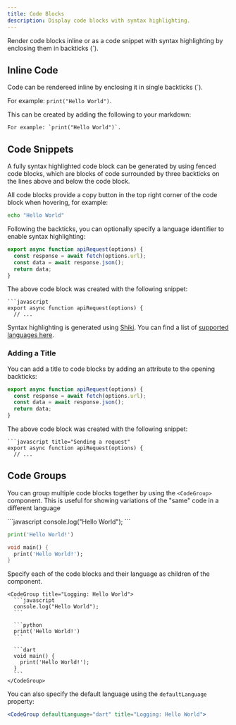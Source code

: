 ```yaml
---
title: Code Blocks
description: Display code blocks with syntax highlighting.
---
```


Render code blocks inline or as a code snippet with syntax highlighting by enclosing them in backticks (`).

## Inline Code

Code can be rendereed inline by enclosing it in single backticks (`).

For example: `print("Hello World")`.

This can be created by adding the following to your markdown:

```
For example: `print("Hello World")`.
```

## Code Snippets

A fully syntax highlighted code block can be generated by using fenced code blocks, which are blocks
of code surrounded by three backticks on the lines above and below the code block.

All code blocks provide a copy button in the top right corner of the code block when hovering, for example:

```bash
echo "Hello World"
```

Following the backticks, you can optionally specify a language identifier to enable syntax highlighting:

```javascript
export async function apiRequest(options) {
  const response = await fetch(options.url);
  const data = await response.json();
  return data;
}
```

The above code block was created with the following snippet:

````text
```javascript
export async function apiRequest(options) {
  // ...
````

Syntax highlighting is generated using [Shiki](https://github.com/shikijs/shiki). You can find a list of
[supported languages here](https://github.com/shikijs/shiki/blob/main/docs/languages.md#all-languages).

### Adding a Title

You can add a title to code blocks by adding an attribute to the opening backticks:

```javascript title="Sending a request"
export async function apiRequest(options) {
  const response = await fetch(options.url);
  const data = await response.json();
  return data;
}
```

The above code block was created with the following snippet:

````text
```javascript title="Sending a request"
export async function apiRequest(options) {
  // ...
````

## Code Groups

You can group multiple code blocks together by using the `<CodeGroup>` component. This is useful for showing
variations of the "same" code in a different language

<CodeGroup title="Logging: Hello World">
  ```javascript
  console.log("Hello World");
  ```

```python
print('Hello World!')
```

```dart
void main() {
  print('Hello World!');
}
```

</CodeGroup>

Specify each of the code blocks and their language as children of the component.

````
<CodeGroup title="Logging: Hello World">
  ```javascript
  console.log("Hello World");
  ```

  ```python
  print('Hello World!')
  ```

  ```dart
  void main() {
    print('Hello World!');
  }
  ```
</CodeGroup>
````

You can also specify the default language using the `defaultLanguage` property:

```jsx
<CodeGroup defaultLanguage="dart" title="Logging: Hello World">
```
